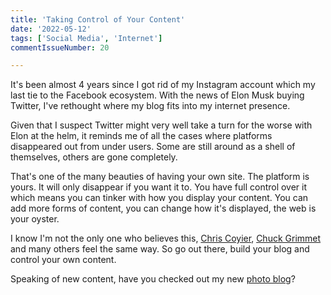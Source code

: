 ```yaml
---
title: 'Taking Control of Your Content'
date: '2022-05-12'
tags: ['Social Media', 'Internet']
commentIssueNumber: 20

---
```


It's been almost 4 years since I got rid of my Instagram account which my last tie to the Facebook ecosystem. With the news of Elon Musk buying Twitter, I've rethought where my blog fits into my internet presence.

Given that I suspect Twitter might very well take a turn for the worse with Elon at the helm, it reminds me of all the cases where platforms disappeared out from under users. Some are still around as a shell of themselves, others are gone completely.

That's one of the many beauties of having your own site. The platform is yours. It will only disappear if you want it to. You have full control over it which means you can tinker with how you display your content. You can add more forms of content, you can change how it's displayed, the web is your oyster.

I know I'm not the only one who believes this, <a href="https://chriscoyier.net/2022/04/29/rss-3/" target="_blank" rel="noreferrer nofollow">Chris Coyier</a>, <a href="https://cagrimmett.com/thoughts/2022/04/26/why-blog/" target="_blank" rel="noreferrer nofollow">Chuck Grimmet</a> and many others feel the same way. So go out there, build your blog and control your own content.

Speaking of new content, have you checked out my new [photo blog](https://kpwags.com/photoblog)?